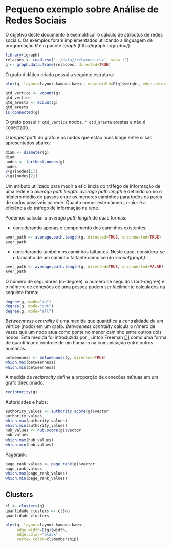 Pequeno exemplo sobre Análise de Redes Sociais
========================================================

O objetivo deste documento é exemplificar o cálculo de atributos de redes sociais. Os exemplos foram implementados utilizando a linguagem de programação *R* e o pacote *igraph* (http://igraph.org/r/doc/).

```r
library(igraph)
relacoes <- read.csv('../data//relacoes.csv', sep=';')
g <- graph.data.frame(relacoes, directed=TRUE)
```

O grafo didático criado possui a seguinte estrutura:

```r
plot(g, layout=layout.kamada.kawai, edge.width=E(g)$weight, edge.color="black")
```

````r
qtd_vertice <- vcount(g)
qtd_vertice
qtd_aresta <- ecount(g)
qtd_aresta
is.connected(g)
````

O grafo possui `r qtd_vertice` nodos, `r qtd_aresta` arestas e não é conectado.

O _longest path_ do grafo e os nodos que estão mais longe entre si são apresentados abaixo:

````r
diam <- diameter(g)
diam
nodes <- farthest.nodes(g)
nodes
V(g)[nodes[1]]
V(g)[nodes[2]]
````

Um atributo utilizado para medir a eficiência do tráfego de informação de uma rede é o _average path length_.
_average path length_ é definido como o número médio de passos entre os menores caminhos para todos os pares
de nodos possíveis na rede. Quanto menor este número, maior é a eficiência do tráfego de informação na rede.

Podemos calcular o _average path length_ de duas formas:

* considerando apenas o comprimento dos caminhos existentes:

````r
aver_path <- average.path.length(g, directed=TRUE, unconnected=TRUE)
aver_path
````

* considerando também os caminhos faltantes. Neste caso, considera-se o tamanho de um caminho faltante como sendo _vcount(graph)_. 

````r
aver_path <- average.path.length(g, directed=TRUE, unconnected=FALSE)
aver_path
````

O número de seguidores (in-degree), o número de seguidos (out-degree) e o número de conexões de uma pessoa podem ser facilmente calculados da seguinte forma:

````r
degree(g, mode="in")
degree(g, mode="out")
degree(g, mode="all")
````

_Betweenness centrality_ é uma medida que quantifica a centralidade de um vértice (nodo) em um grafo. _Betweeness centrality_ calcula o n'mero de vezes que um nodo atua como ponte no menor caminho entre outros dois nodos. Esta medida foi introduzida por _Linton Freeman [[1]](http://dx.doi.org/10.2307%2F3033543) como uma forma de quantificar o controle de um humano na comunicação entre outros humanos.

````r
betweenness <- betweenness(g, directed=TRUE)
which.max(betweenness)
which.min(betweenness)
````

A medida de _reciprocity_ define a proporção de conexões mútuas em um grafo direcionado.

````r
reciprocity(g)
````

Autoridades e hubs:

````r
authority_values <- authority.score(g)$vector
authority_values
which.max(authority_values)
which.min(authority_values)
hub_values <- hub.score(g)$vector
hub_values
which.max(hub_values)
which.min(hub_values)
````

Pagerank:

````r
page_rank_values <- page.rank(g)$vector
page_rank_values
which.max(page_rank_values)
which.min(page_rank_values)
````

Clusters
--------

````r
cl <- clusters(g)
quantidade_clusters <- cl$no
quantidade_clusters
````

````r
plot(g, layout=layout.kamada.kawai, 
     edge.width=E(g)$width, 
     edge.color="black", 
     vertex.color=cl$membership)
````